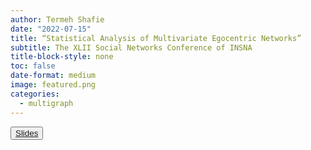 ```yaml
---
author: Termeh Shafie
date: "2022-07-15"
title: “Statistical Analysis of Multivariate Egocentric Networks”
subtitle: The XLII Social Networks Conference of INSNA
title-block-style: none
toc: false
date-format: medium
image: featured.png
categories:
  - multigraph
---
```


<button type="button" class="btn btn-outline-success">
<a href="sunbelt2022.pdf" target="_blank">Slides</a></button>
